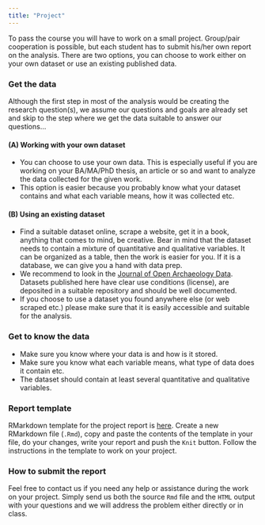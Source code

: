 ```yaml
---
title: "Project"
---
```


To pass the course you will have to work on a small project. Group/pair cooperation
is possible, but each student has to submit his/her own report on the analysis.
There are two options, you can choose to work either on your own dataset or use
an existing published data.

### Get the data
Although the first step in most of the analysis would be creating the research
question(s), we assume our questions and goals are already set and skip to the step
where we get the data suitable to answer our questions...

#### (A) Working with your own dataset
- You can choose to use your own data. This is especially useful if you are
  working on your BA/MA/PhD thesis, an article or so and want to analyze the
  data collected for the given work.
- This option is easier because you probably know what your dataset contains and
  what each variable means, how it was collected etc.

#### (B) Using an existing dataset
- Find a suitable dataset online, scrape a website, get it in a book,
  anything that comes to mind, be creative.
  Bear in mind that the dataset needs to contain a mixture of
  quantitative and qualitative variables. It can be organized as a table, then
  the work is easier for you. If it is a database, we can give you a hand with
  data prep.
- We recommend to look in the
  [Journal of Open Archaeology Data](https://openarchaeologydata.metajnl.com/).
  Datasets published here have clear use conditions (license), are deposited
  in a suitable repository and should be well documented.
- If you choose to use a dataset you found anywhere else (or web scraped etc.)
  please make sure that it is easily accessible and suitable for the analysis.

### Get to know the data
- Make sure you know where your data is and how is it stored.
- Make sure you know what each variable means, what type of data does it contain etc.
- The dataset should contain at least several quantitative and qualitative variables.

### Report template

RMarkdown template for the project report is [here](https://github.com/petrpajdla/stat4arch/blob/7e6d4d67b6e13a5208512951f92751287f22495e/project/project_template.Rmd).
Create a new RMarkdown file (`.Rmd`), copy and paste the contents of the template
in your file, do your changes, write your report and push the `Knit` button.
Follow the instructions in the template to work on your project.

### How to submit the report

Feel free to contact us if you need any help or assistance during the work on
your project. Simply send us both the source `Rmd` file and the `HTML` output
with your questions and we will address the problem either directly or in class.